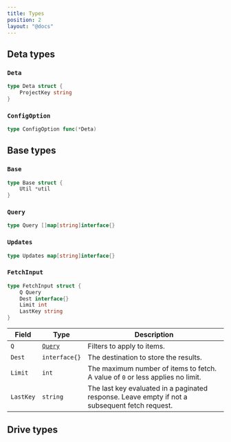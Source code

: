 ```yaml
---
title: Types
position: 2
layout: "@docs"
---
```


## Deta types

### `Deta`

```go
type Deta struct {
    ProjectKey string
}
```

### `ConfigOption`

```go
type ConfigOption func(*Deta)
```

## Base types

### `Base`

```go
type Base struct {
    Util *util
}
```

### `Query`

```go
type Query []map[string]interface{}
```

### `Updates`

```go
type Updates map[string]interface{}
```

### `FetchInput`

```go
type FetchInput struct {
    Q Query
    Dest interface{}
    Limit int
    LastKey string
}
```

| Field | Type | Description |
| ---- | --- | ----------- |
| `Q` | [`Query`](#query) | Filters to apply to items. |
| `Dest` | `interface{}` | The destination to store the results. |
| `Limit` | `int` | The maximum number of items to fetch. A value of `0` or less applies no limit. |
| `LastKey` | `string` | The last key evaluated in a paginated response. Leave empty if not a subsequent fetch request. |

## Drive types
